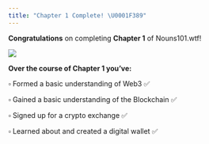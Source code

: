 ```yaml
---
title: "Chapter 1 Complete! \U0001F389"
---
```



**Congratulations** on completing **Chapter 1** of Nouns101.wtf!

![](/assets/lil-classroom.webp)

**Over the course of Chapter 1 you’ve:**

▫ Formed a basic understanding of Web3 ✅

▫ Gained a basic understanding of the Blockchain ✅

▫ Signed up for a crypto exchange ✅

▫ Learned about and created a digital wallet ✅
